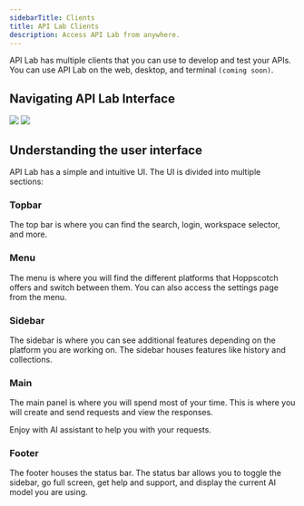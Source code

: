 ```yaml
---
sidebarTitle: Clients
title: API Lab Clients
description: Access API Lab from anywhere.
---
```



API Lab has multiple clients that you can use to develop and test your APIs. You can use API Lab on the web, desktop, and terminal `(coming soon)`.

<HoppscotchClients />

## Navigating API Lab Interface

<Frame caption="API Lab UI">
  <img className="block border border-black/5 rounded-md dark:border-white/5 dark:hidden" src="/images/hoppscotch-light.png" />
  <img className="hidden border border-black/5 rounded-md dark:border-white/5 dark:block" src="/images/hoppscotch-dark.png" />
</Frame>

## Understanding the user interface

API Lab has a simple and intuitive UI. The UI is divided into multiple sections:

### Topbar

The top bar is where you can find the search, login, workspace selector, and more. 

### Menu

The menu is where you will find the different platforms that Hoppscotch offers and switch between them. You can also access the settings page from the menu.

### Sidebar

The sidebar is where you can see additional features depending on the platform you are working on. The sidebar houses features like history and collections.

### Main

The main panel is where you will spend most of your time. This is where you will create and send requests and view the responses.

Enjoy with AI assistant to help you with your requests.

### Footer

The footer houses the status bar. The status bar allows you to toggle the sidebar, go full screen, get help and support, and
display the current AI model you are using.
